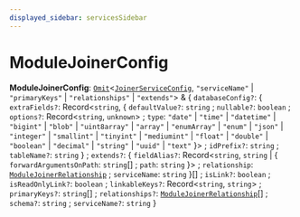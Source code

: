 ```yaml
---
displayed_sidebar: servicesSidebar
---
```



# ModuleJoinerConfig

 **ModuleJoinerConfig**: [`Omit`](Omit.mdx)<[`JoinerServiceConfig`](../interfaces/JoinerServiceConfig.mdx), ``"serviceName"`` \| ``"primaryKeys"`` \| ``"relationships"`` \| ``"extends"``\> & { `databaseConfig?`: { `extraFields?`: Record<`string`, { `defaultValue?`: `string` ; `nullable?`: `boolean` ; `options?`: Record<`string`, `unknown`\> ; `type`: ``"date"`` \| ``"time"`` \| ``"datetime"`` \| ``"bigint"`` \| ``"blob"`` \| ``"uint8array"`` \| ``"array"`` \| ``"enumArray"`` \| ``"enum"`` \| ``"json"`` \| ``"integer"`` \| ``"smallint"`` \| ``"tinyint"`` \| ``"mediumint"`` \| ``"float"`` \| ``"double"`` \| ``"boolean"`` \| ``"decimal"`` \| ``"string"`` \| ``"uuid"`` \| ``"text"``  }\> ; `idPrefix?`: `string` ; `tableName?`: `string`  } ; `extends?`: { `fieldAlias?`: Record<`string`, `string` \| { `forwardArgumentsOnPath`: `string`[] ; `path`: `string`  }\> ; `relationship`: [`ModuleJoinerRelationship`](ModuleJoinerRelationship.mdx) ; `serviceName`: `string`  }[] ; `isLink?`: `boolean` ; `isReadOnlyLink?`: `boolean` ; `linkableKeys?`: Record<`string`, `string`\> ; `primaryKeys?`: `string`[] ; `relationships?`: [`ModuleJoinerRelationship`](ModuleJoinerRelationship.mdx)[] ; `schema?`: `string` ; `serviceName?`: `string`  }
